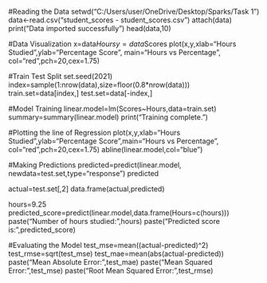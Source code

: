 #Reading the Data
setwd("C:/Users/user/OneDrive/Desktop/Sparks/Task 1")
data<-read.csv("student_scores - student_scores.csv")
attach(data)
print("Data imported successfully")
head(data,10)

#Data Visualization
x=data$Hours
y=data$Scores
plot(x,y,xlab="Hours Studied",ylab="Percentage Score", main="Hours vs Percentage",
     col="red",pch=20,cex=1.75)

#Train Test Split
set.seed(2021)
index=sample(1:nrow(data),size=floor(0.8*nrow(data)))
train.set=data[index,]
test.set=data[-index,]

#Model Training
linear.model=lm(Scores~Hours,data=train.set)
summary=summary(linear.model)
print("Training complete.")

#Plotting the line of Regression
plot(x,y,xlab="Hours Studied",ylab="Percentage Score",main="Hours vs Percentage",
     col="red",pch=20,cex=1.75)
abline(linear.model,col="blue")

#Making Predictions
predicted=predict(linear.model, newdata=test.set,type="response")
predicted

actual=test.set[,2]
data.frame(actual,predicted)

hours=9.25
predicted_score=predict(linear.model,data.frame(Hours=c(hours)))
paste("Number of hours studied:",hours)
paste("Predicted score is:",predicted_score)


#Evaluating the Model
test_mse=mean((actual-predicted)^2)
test_rmse=sqrt(test_mse)
test_mae=mean(abs(actual-predicted))
paste("Mean Absolute Error:",test_mae)
paste("Mean Squared Error:",test_mse)
paste("Root Mean Squared Error:",test_rmse)
